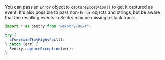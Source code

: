 You can pass an `Error` object to `captureException()` to get it captured as event. It's also possible to pass non-`Error` objects and strings, but be aware that the resulting events in Sentry may be missing a stack trace.

```javascript
import * as Sentry from "@sentry/nuxt";

try {
  aFunctionThatMightFail();
} catch (err) {
  Sentry.captureException(err);
}
```
